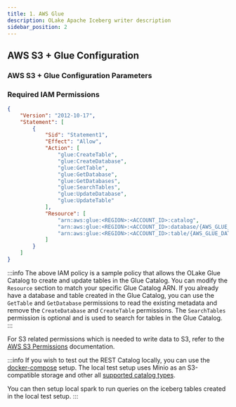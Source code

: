 ```yaml
---
title: 1. AWS Glue
description: OLake Apache Iceberg writer description
sidebar_position: 2
---
```


## AWS S3 + Glue Configuration


<Tabs>

<TabItem value="glue-ui" label="OLake UI" default>

<GlueIcebergWriterUIConfigDetails/>

</TabItem>

<TabItem value="glue-cli" label="OLake CLI" default>


<GlueIcebergWriterConfig/>

### AWS S3 + Glue Configuration Parameters

<GlueIcebergWriterConfigDetails/>

</TabItem>

</Tabs>


### Required IAM Permissions

```json
{
    "Version": "2012-10-17",
    "Statement": [
        {
            "Sid": "Statement1",
            "Effect": "Allow",
            "Action": [
                "glue:CreateTable",
                "glue:CreateDatabase",
                "glue:GetTable",
                "glue:GetDatabase",
                "glue:GetDatabases",
                "glue:SearchTables",
                "glue:UpdateDatabase",
                "glue:UpdateTable"
            ],
            "Resource": [
                "arn:aws:glue:<REGION>:<ACCOUNT_ID>:catalog",
                "arn:aws:glue:<REGION>:<ACCOUNT_ID>:database/{AWS_GLUE_DATABASE_NAME}",
                "arn:aws:glue:<REGION>:<ACCOUNT_ID>:table/{AWS_GLUE_DATABASE_NAME}/*"
            ]
        }
    ]
}
```

:::info
The above IAM policy is a sample policy that allows the OLake Glue Catalog to create and update tables in the Glue Catalog. You can modify the `Resource` section to match your specific Glue Catalog ARN. If you already have a database and table created in the Glue Catalog, you can use the `GetTable` and `GetDatabase` permissions to read the existing metadata and remove the `CreateDatabase` and `CreateTable` permissions. The `SearchTables` permission is optional and is used to search for tables in the Glue Catalog.
:::

For S3 related permissions which is needed to write data to S3, refer to the [AWS S3 Permissions](../../parquet/partitioning) documentation.


:::info
If you wish to test out the REST Catalog locally, you can use the [docker-compose](../docker-compose) setup. The local test setup uses Minio as an S3-compatible storage and other all [supported catalog types](../docker-compose#local-catalog--test-setup). 

You can then setup local spark to run queries on the iceberg tables created in the local test setup.
:::